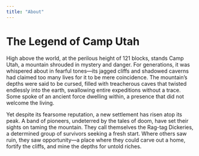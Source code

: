```yaml
---
title: "About"
---
```


# The Legend of Camp Utah

High above the world, at the perilous height of 121 blocks, stands Camp Utah, a mountain shrouded in mystery and danger. For generations, it was whispered about in fearful tones—its jagged cliffs and shadowed caverns had claimed too many lives for it to be mere coincidence. The mountain’s depths were said to be cursed, filled with treacherous caves that twisted endlessly into the earth, swallowing entire expeditions without a trace. Some spoke of an ancient force dwelling within, a presence that did not welcome the living.

Yet despite its fearsome reputation, a new settlement has risen atop its peak. A band of pioneers, undeterred by the tales of doom, have set their sights on taming the mountain. They call themselves the Rag-tag Dickeries, a determined group of survivors seeking a fresh start. Where others saw ruin, they saw opportunity—a place where they could carve out a home, fortify the cliffs, and mine the depths for untold riches.

